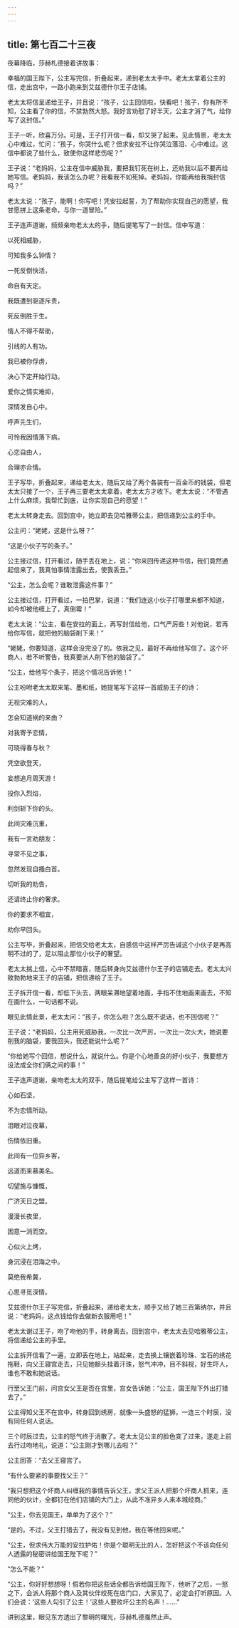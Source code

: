 ```yaml
---
---
---
```

title: 第七百二十三夜
---






夜幕降临，莎赫札德接着讲故事：





幸福的国王陛下，公主写完信，折叠起来，递到老太太手中。老太太拿着公主的信，走出宫中，一路小跑来到艾兹德什尔王子店铺。

老太太将信呈递给王子，并且说：“孩子，公主回信啦，快看吧！孩子，你有所不知，公主看了你的信，不禁勃然大怒。我好言劝慰了好半天，公主才消了气，给你写了这封信。”

王子一听，欣喜万分。可是，王子打开信一看，却又哭了起来。见此情景，老太太心中难过，忙问：“孩子，你哭什么呢？但求安拉不让你哭泣落泪、心中难过。这信中都说了些什么，致使你这样悲伤呢？”

王子说：“老妈妈，公主在信中威胁我，要把我钉死在树上，还劝我以后不要再给她写信。老妈妈，我该怎么办呢？我看我不如死掉。老妈妈，你能再给我捎封信吗？”

老太太说：“孩子，能啊！你写吧！凭安拉起誓，为了帮助你实现自己的愿望，我甘愿拼上这条老命，与你一道冒险。”

王子连声道谢，频频亲吻老太太的手，随后提笔写了一封信。信中写道：


以死相威胁，

可知我多么钟情？

一死反倒快活，

命自有天定。

我既遭到驱逐斥责，

死反倒胜于生。

情人不得不帮助，

引线的人有功。

我已被你俘虏，

决心下定开始行动。

爱你之情实难抑，

深情发自心中。

呼声先生们，

可怜我因情落下病。

心恋自由人，

合理亦合情。



王子写毕，折叠起来，递给老太太，随后又给了两个各装有一百金币的钱袋，但老太太只接了一个，王子再三要老太太拿着，老太太方才收下。老太太说：“不管遇上什么麻烦，我帮忙到底，让你实现自己的愿望！”

老太太转身走去。回到宫中，她立即去见哈雅蒂公主，把信递到公主的手中。

公主问：“姥姥，这是什么呀？”

“这是小伙子写的条子。”

公主接过信，打开看过，随手丢在地上，说：“你来回传递这种书信，我们竟然通起信来了，我真怕事情泄露出去，使我丢丑。”

“公主，怎么会呢？谁敢泄露这件事？”

公主接过信，打开看过，一拍巴掌，说道：“我们连这小伙子打哪里来都不知道，如今却被他缠上了，真倒霉！”

老太太说：“公主，看在安拉的面上，再写封信给他，口气严厉些！对他说，若再给你写信，就把他的脑袋削下来！”

“姥姥，你要知道，这样会没完没了的。依我之见，最好不再给他写信了。这个坏商人，若不听警告，我真要派人削下他的脑袋了。”

“公主，给他写个条子，把这个情况告诉他！”

公主吩咐老太太取来笔、墨和纸，她提笔写下这样一首威胁王子的诗：


无视灾难的人，

怎会知道祸的来由？

对我寄予恋情，

可晓得春与秋？

凭空欲登天，

妄想追月周天游！

投你入烈焰，

利剑斩下你的头。

此间灾难沉重，

我有一言劝朋友：

寻常不见之事，

忽然发现自搔白首。

切听我的劝告，

还请终止你的奢求。

你的要求不相宜，

劝你早回头。



公主写毕，折叠起来，把信交给老太太，自感信中这样严厉告诫这个小伙子是再高明不过的了，足以阻止那位小伙子的奢望。

老太太揣上信，心中不禁暗喜，随后转身向艾兹德什尔王子的店铺走去。老太太兴致勃勃地来王子的店铺，把信递给了王子。

王子拆开信一看，却低下头去，两眼呆滞地望着地面，手指不住地画来画去，不知在画什么，一句话都不说。

眼见此情此景，老太太问：“孩子，你怎么啦？怎么既不说话，也不回信呢？”

王子说：“老妈妈，公主用死威胁我，一次比一次严厉，一次比一次火大，她说要削我的脑袋，要我回头，我还能说什么呢？”

“你给她写个回信，想说什么，就说什么。你是个心地善良的好小伙子，我要想方设法成全你们俩之间的事！”

王子连声道谢，亲吻老太太的双手，随后提笔给公主写了这样一首诗：


心如石坚，

不为恋情所动。

泪眼对泣夜幕，

伤情依旧重。

此间有一位异乡客，

远道而来慕美名。

切望施与慷慨，

广济天日之盟。

漫漫长夜里，

困意一消而空。

心似火上烤，

身沉浸在泪海之中。

莫绝我希冀，

心思寻觅深情。



艾兹德什尔王子写完信，折叠起来，递给老太太，顺手又给了她三百第纳尔，并且说：“老妈妈，这点钱给你去做新衣服用吧！”

老太太谢过王子，吻了吻他的手，转身离去。回到宫中，老太太去见哈雅蒂公主，将信递给公主的手里。

公主拆开信看了一遍，立即丢在地上，站起来，走去换上镶嵌着珍珠、宝石的绣花拖鞋，向父王寝宫走去，只见她额头挂着汗珠，怒气冲冲，目不斜视，好生吓人，谁也不敢和她说话。

行至父王门前，问宫女父王是否在宫里，宫女告诉她：“公主，国王陛下外出打猎去了。”

公主得知父王不在宫中，转身回到绣房，就像一头盛怒的猛狮，一连三个时辰，没有同任何人说话。

三个时辰过去，公主的怒气终于消散了。老太太见公主的脸色变了过来，遂走上前去行过吻地礼，说道：“公主刚才到哪儿去啦？”

公主回答：“去父王寝宫了。

“有什么要紧的事要找父王？”

“我只想把这个坏商人纠缠我的事情告诉父王，求父王派人把那个坏商人抓来，连同他的伙计，全都钉在他们店铺的大门上，从此不准异乡人来本城经商。”

“公主，你去见国王，单单为了这个？”

“是的。不过，父王打猎去了，我没有见到他，我在等他回来呢。”

“公主，但求伟大万能的安拉护佑！你是个聪明无比的人，怎好把这个不该向任何人透露的秘密讲给国王陛下呢？”

“怎么不能？”

“公主，你好好想想呀！假若你把这些话全都告诉给国王陛下，他听了之后，一怒之下，会派人将那个商人及其伙伴绞死在店门口，大家见了，必定会打听原因。人们会说：‘这些人勾引了公主！’这些人要败坏公主的名声！……”





讲到这里，眼见东方透出了黎明的曙光，莎赫札德戛然止声。